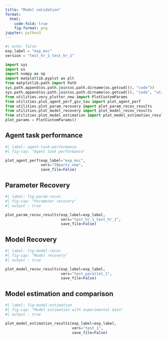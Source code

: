 ```yaml
---
title: "Model validation"
format:
  html:
    code-fold: true
    fig-format: png
jupyter: python3
---
```


```python
#| echo: false
exp_label = "exp_msc"
version = "test_hr_1_test_hr_1"

import sys
import os
import numpy as np
import matplotlib.pyplot as plt
from matplotlib.path import Path
sys.path.append(os.path.join(os.path.dirname(os.getcwd()), "code"))
sys.path.append(os.path.join(os.path.dirname(os.getcwd()), "code", "utilities"))
from utilities.very_plotter_new import PlotCustomParams
from utilities.plot_agent_perf_giv_tau import plot_agent_perf
from utilities.plot_param_recovery import plot_param_recov_results
from utilities.plot_model_recovery import plot_model_recov_results
from utilities.plot_model_estimation import plot_model_estimation_results
plot_params = PlotCustomParams()

```


## Agent task performance

```python
#| label: agent-task-performance
#| fig-cap: "Agent task performance"

plot_agent_perf(exp_label="exp_msc",
                vers="50parts_new",
                save_file=False)
```


## Parameter Recovery

```python
#| label: fig-param-recov
#| fig-cap: "Parameter recovery"
#| output : true

plot_param_recov_results(exp_label=exp_label,
                         vers="test_hr_1_test_hr_1",
                         save_file=False)
```


## Model Recovery

```python
#| label: fig-model-recov
#| fig-cap: "Model recovery"
#| output : true

plot_model_recov_results(exp_label=exp_label,
                         vers="test_parallel_1",
                         save_file=False)
```

## Model estimation and comparison

```python
#| label: fig-model-estimation
#| fig-cap: "Model estimation with experimental data"
#| output : true

plot_model_estimation_results(exp_label=exp_label,
                              vers="test_1",
                              save_file=False)
```